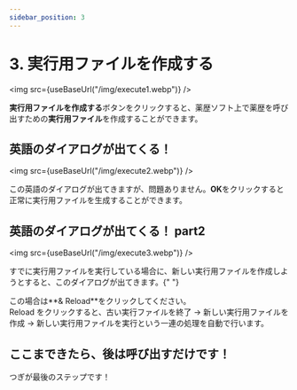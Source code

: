 ```yaml
---
sidebar_position: 3
---
```



# 3. 実行用ファイルを作成する

<img src={useBaseUrl("/img/execute1.webp")} />

**実行用ファイルを作成する**ボタンをクリックすると、薬歴ソフト上で薬歴を呼び出すための**実行用ファイル**を作成することができます。

## 英語のダイアログが出てくる！

<img src={useBaseUrl("/img/execute2.webp")} />

この英語のダイアログが出てきますが、問題ありません。**OK**をクリックすると正常に実行用ファイルを生成することができます。

## 英語のダイアログが出てくる！ part2

<img src={useBaseUrl("/img/execute3.webp")} />

すでに実行用ファイルを実行している場合に、新しい実行用ファイルを作成しようとすると、このダイアログが出てきます。{" "}

この場合は**& Reload**をクリックしてください。  
Reload をクリックすると、古い実行ファイルを終了 → 新しい実行用ファイルを作成 → 新しい実行用ファイルを実行という一連の処理を自動で行います。

## ここまできたら、後は呼び出すだけです！

つぎが最後のステップです！
